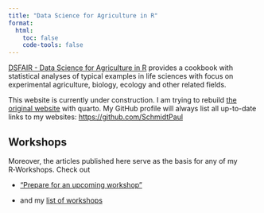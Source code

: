 ```yaml
---
title: "Data Science for Agriculture in R"
format:
  html:
    toc: false
    code-tools: false
---
```


[DSFAIR - Data Science for Agriculture in R](https://schmidtpaul.github.io/DSFAIR/) provides a cookbook with statistical analyses of typical examples in life sciences with focus on experimental agriculture, biology, ecology and other related fields.

::: callout-important
This website is currently under construction. I am trying to rebuild [the original website](https://schmidtpaul.github.io/DSFAIR/) with quarto. My GitHub profile will always list all up-to-date links to my websites: <https://github.com/SchmidtPaul>
:::

## Workshops

Moreover, the articles published here serve as the basis for any of my R‑Workshops. Check out

-   ["Prepare for an upcoming workshop"](summaryarticles/workshopprep.qmd)

-   and my [list of workshops](https://schmidtpaul.github.io/)



